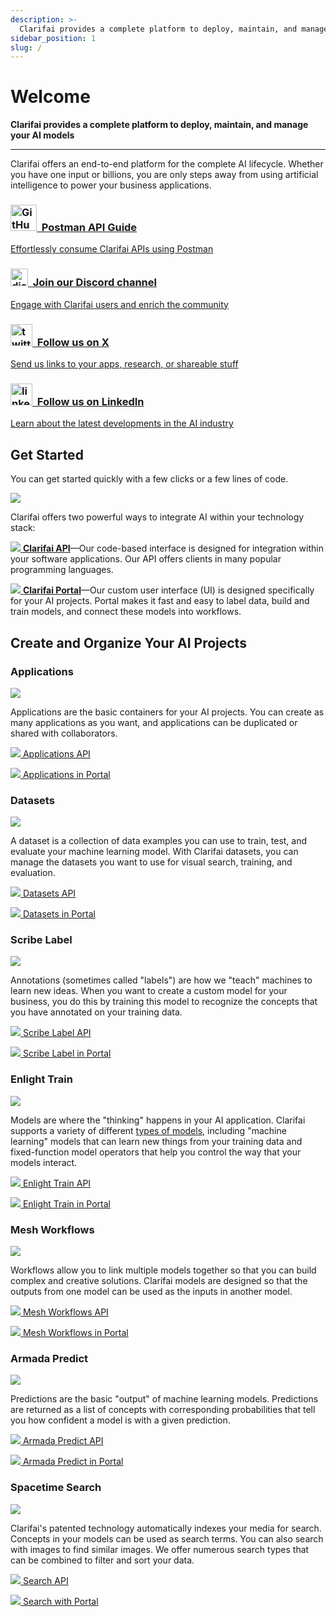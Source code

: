 ```yaml
---
description: >-
  Clarifai provides a complete platform to deploy, maintain, and manage your AI models. Whether you have one input or billions, you are only steps away from using AI to power your business applications. 
sidebar_position: 1
slug: /
---
```

# Welcome

<head>  
  <meta name="google-site-verification" content="KOB12UhhFU3dC5xrifk5b20EeiCVWjmElZfZynpITtg" />
</head>

**Clarifai provides a complete platform to deploy, maintain, and manage your AI models**
<hr />

Clarifai offers an end-to-end platform for the complete AI lifecycle. Whether you have one input or billions, you are only steps away from using artificial intelligence to power your business applications.

<!--This section mostly uses built-in Docusaurus styles inspired by https://docusaurus.io/docs/sidebar/items#generated-index-page  -->

<main className="margin-top--lg">
   <div className="row">      
      <article className="col col--6">
         <a href="https://documenter.getpostman.com/view/30622694/2s9YkuZdro" target="_blank" style={{"display":"block","WebkitTextDecoration":"none","textDecoration":"none","color":"var(--ifm-heading-color)"}}>
         <div className="card margin-bottom--lg padding--lg cardContainer_w8bb cardContainerLink_AhGd" style={{height:"auto", "color":"var(--ifm-heading-color)"}}>
            <h3 className="inline-flex"><img src="/img/postman.png" alt="GitHub-Mark" width="42px" />&nbsp; Postman API Guide</h3>
            <p>Effortlessly consume Clarifai APIs using Postman</p>            
         </div>
         </a>
      </article>   
      <article className="col col--6">
         <a href="https://discord.gg/WgUvPK4pVD" target="_blank" style={{"display":"block","WebkitTextDecoration":"none","textDecoration":"none","color":"var(--ifm-heading-color)"}}>
         <div className="card margin-bottom--lg padding--lg cardContainer_w8bb cardContainerLink_AhGd" style={{height:"auto", "color":"var(--ifm-heading-color)"}}>
            <h3 className="inline-flex"><img src="/img/discord.png" alt="discord"  width="28px" />&nbsp; Join our Discord channel</h3>
            <p>Engage with Clarifai users and enrich the community</p>            
         </div>
         </a>
      </article>
      <article className="col col--6">
         <a href="https://twitter.com/clarifai" target="_blank" style={{"display":"block","WebkitTextDecoration":"none","textDecoration":"none","color":"var(--ifm-heading-color)"}}>
         <div className="card margin-bottom--lg padding--lg cardContainer_w8bb cardContainerLink_AhGd" style={{height:"auto", "color":"var(--ifm-heading-color)"}}>
            <h3 className="inline-flex"><img src="/img/twitter-x-icon-png.png" alt="twitter-logo" width="35px" />&nbsp; Follow us on X</h3>
            <p>Send us links to your apps, research, or shareable stuff</p>            
         </div>
         </a>
      </article>
      <article className="col col--6">
         <a href="https://www.linkedin.com/company/clarifai/" target="_blank" style={{"display":"block","WebkitTextDecoration":"none","textDecoration":"none","color":"var(--ifm-heading-color)"}}>
         <div className="card margin-bottom--lg padding--lg cardContainer_w8bb cardContainerLink_AhGd" style={{height:"auto", "color":"var(--ifm-heading-color)"}}>
            <h3 className="inline-flex"><img src="https://upload.wikimedia.org/wikipedia/commons/c/ca/LinkedIn_logo_initials.png" alt="linkedIn-logo" width="35px" />&nbsp; Follow us on LinkedIn</h3>
            <p>Learn about the latest developments in the AI industry</p>            
         </div>
         </a>
      </article>
   </div>
</main>



## Get Started 

You can get started quickly with a few clicks or a few lines of code.

![](/img/api_v_portal.jpg)

Clarifai offers two powerful ways to integrate AI within your technology stack:

[![](/img/api.jpg) **Clarifai API**](https://docs.clarifai.com/api-guide/api-overview/)—Our code-based interface is designed for integration within your software applications. Our API offers clients in many popular programming languages.

[![](/img/icon_portal.jpg) **Clarifai Portal**](https://docs.clarifai.com/portal-guide/portal-overview)—Our custom user interface \(UI\) is designed specifically for your AI projects. Portal makes it fast and easy to label data, build and train models, and connect these models into workflows.

## Create and Organize Your AI Projects

### Applications

![](/img/applications_overview.jpg)

Applications are the basic containers for your AI projects. You can create as many applications as you want, and applications can be duplicated or shared with collaborators.

[![](/img/api.jpg) Applications API](https://docs.clarifai.com/clarifai-basics/applications/create-an-application#create-applications-programmatically) 

[![](/img/icon_portal.jpg) Applications in Portal](https://docs.clarifai.com/clarifai-basics/applications/create-an-application#create-application-in-portal)

### Datasets

![](/img/datasets.jpg)

A dataset is a collection of data examples you can use to train, test, and evaluate your machine learning model. With Clarifai datasets, you can manage the datasets you want to use for visual search, training, and evaluation.

[![](/img/api.jpg) Datasets API](https://docs.clarifai.com/api-guide/data/datasets/) 

[![](/img/icon_portal.jpg) Datasets in Portal](https://docs.clarifai.com/portal-guide/datasets/)

### Scribe Label

![](/img/labeler.jpg)

Annotations \(sometimes called "labels"\) are how we "teach" machines to learn new ideas. When you want to create a custom model for your business, you do this by training this model to recognize the concepts that you have annotated on your training data.

[![](/img/api.jpg) Scribe Label API](https://docs.clarifai.com/api-guide/annotate/) 

[![](/img/icon_portal.jpg) Scribe Label in Portal](https://docs.clarifai.com/portal-guide/annotate/)

### Enlight Train

![](/img/model_mode.jpg)

Models are where the "thinking" happens in your AI application. Clarifai supports a variety of different [types of models,](https://docs.clarifai.com/portal-guide/model/model-types) including "machine learning" models that can learn new things from your training data and fixed-function model operators that help you control the way that your models interact.

[![](/img/api.jpg) Enlight Train API](https://docs.clarifai.com/api-guide/model/) 

[![](/img/icon_portal.jpg) Enlight Train in Portal](https://docs.clarifai.com/portal-guide/model/)

### Mesh Workflows

![](/img/workflows.jpg)

Workflows allow you to link multiple models together so that you can build complex and creative solutions. Clarifai models are designed so that the outputs from one model can be used as the inputs in another model.

[![](/img/api.jpg) Mesh Workflows API](https://docs.clarifai.com/api-guide/workflows/) 

[![](/img/icon_portal.jpg) Mesh Workflows in Portal](https://docs.clarifai.com/portal-guide/workflows/)

### Armada Predict

![](/img/predictions.jpg)

Predictions are the basic "output" of machine learning models. Predictions are returned as a list of concepts with corresponding probabilities that tell you how confident a model is with a given prediction.

[![](/img/api.jpg) Armada Predict API](https://docs.clarifai.com/api-guide/predict/) 

[![](/img/icon_portal.jpg) Armada Predict in Portal](https://docs.clarifai.com/portal-guide/ppredict)

### Spacetime Search

![](/img/search.jpg)

Clarifai's patented technology automatically indexes your media for search. Concepts in your models can be used as search terms. You can also search with images to find similar images. We offer numerous search types that can be combined to filter and sort your data.

[![](/img/api.jpg) Search API](https://docs.clarifai.com/api-guide/search/) 

[![](/img/icon_portal.jpg) Search with Portal](https://docs.clarifai.com/portal-guide/psearch)
